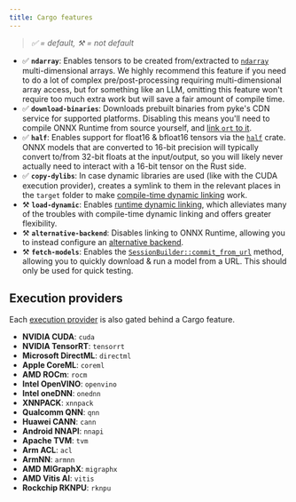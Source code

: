 ```yaml
---
title: Cargo features
---
```


> *✅ = default, ⚒️ = not default*

- ✅ **`ndarray`**: Enables tensors to be created from/extracted to [`ndarray`](https://crates.io/crates/ndarray) multi-dimensional arrays. We highly recommend this feature if you need to do a lot of complex pre/post-processing requiring multi-dimensional array access, but for something like an LLM, omitting this feature won't require too much extra work but will save a fair amount of compile time.
- ✅ **`download-binaries`**: Downloads prebuilt binaries from pyke's CDN service for supported platforms. Disabling this means you'll need to compile ONNX Runtime from source yourself, and [link `ort` to it](/setup/linking).
- ✅ **`half`**: Enables support for float16 & bfloat16 tensors via the [`half`](https://crates.io/crates/half) crate. ONNX models that are converted to 16-bit precision will typically convert to/from 32-bit floats at the input/output, so you will likely never actually need to interact with a 16-bit tensor on the Rust side.
- ✅ **`copy-dylibs`**: In case dynamic libraries are used (like with the CUDA execution provider), creates a symlink to them in the relevant places in the `target` folder to make [compile-time dynamic linking](/setup/linking#compile-time-dynamic-linking) work.
- ⚒️ **`load-dynamic`**: Enables [runtime dynamic linking](/setup/linking#runtime-loading-with-load-dynamic), which alleviates many of the troubles with compile-time dynamic linking and offers greater flexibility.
- ⚒️ **`alternative-backend`**: Disables linking to ONNX Runtime, allowing you to instead configure an [alternative backend](/backends).
- ⚒️ **`fetch-models`**: Enables the [`SessionBuilder::commit_from_url`](https://docs.rs/ort/2.0.0-rc.9/ort/session/builder/struct.SessionBuilder.html#method.commit_from_url) method, allowing you to quickly download & run a model from a URL. This should only be used for quick testing.

## Execution providers
Each [execution provider](/perf/execution-providers) is also gated behind a Cargo feature.
- **NVIDIA CUDA**: `cuda`
- **NVIDIA TensorRT**: `tensorrt`
- **Microsoft DirectML**: `directml`
- **Apple CoreML**: `coreml`
- **AMD ROCm**: `rocm`
- **Intel OpenVINO**: `openvino`
- **Intel oneDNN**: `onednn`
- **XNNPACK**: `xnnpack`
- **Qualcomm QNN**: `qnn`
- **Huawei CANN**: `cann`
- **Android NNAPI**: `nnapi`
- **Apache TVM**: `tvm`
- **Arm ACL**: `acl`
- **ArmNN**: `armnn`
- **AMD MIGraphX**: `migraphx`
- **AMD Vitis AI**: `vitis`
- **Rockchip RKNPU**: `rknpu`
